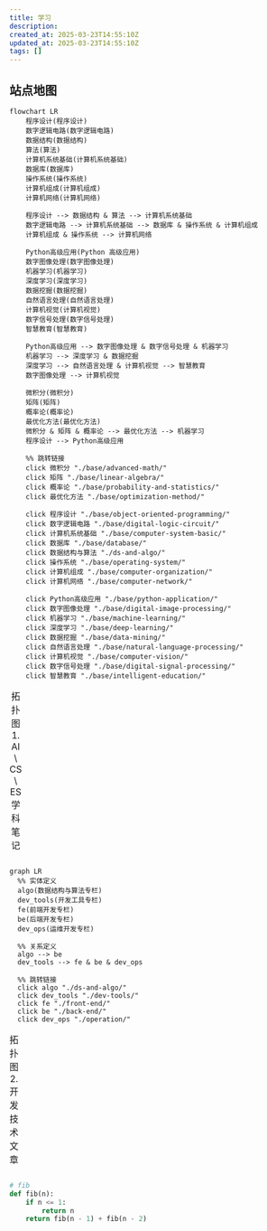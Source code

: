 ```yaml
---
title: 学习
description: 
created_at: 2025-03-23T14:55:10Z
updated_at: 2025-03-23T14:55:10Z
tags: []
---
```


## 站点地图


```mermaid caption="拓扑图 1. AI \ CS \ ES 学科笔记"
flowchart LR
    程序设计(程序设计)
    数字逻辑电路(数字逻辑电路)
    数据结构(数据结构)
    算法(算法)
    计算机系统基础(计算机系统基础)
    数据库(数据库)
    操作系统(操作系统)
    计算机组成(计算机组成)
    计算机网络(计算机网络)

    程序设计 --> 数据结构 & 算法 --> 计算机系统基础
    数字逻辑电路 --> 计算机系统基础 --> 数据库 & 操作系统 & 计算机组成
    计算机组成 & 操作系统 --> 计算机网络

    Python高级应用(Python 高级应用)
    数字图像处理(数字图像处理)
    机器学习(机器学习)
    深度学习(深度学习)
    数据挖掘(数据挖掘)
    自然语言处理(自然语言处理)
    计算机视觉(计算机视觉)
    数字信号处理(数字信号处理)
    智慧教育(智慧教育)

    Python高级应用 --> 数字图像处理 & 数字信号处理 & 机器学习
    机器学习 --> 深度学习 & 数据挖掘
    深度学习 --> 自然语言处理 & 计算机视觉 --> 智慧教育
    数字图像处理 --> 计算机视觉

    微积分(微积分)
    矩阵(矩阵)
    概率论(概率论)
    最优化方法(最优化方法)
    微积分 & 矩阵 & 概率论 --> 最优化方法 --> 机器学习
    程序设计 --> Python高级应用

    %% 跳转链接
    click 微积分 "./base/advanced-math/"
    click 矩阵 "./base/linear-algebra/"
    click 概率论 "./base/probability-and-statistics/"
    click 最优化方法 "./base/optimization-method/"

    click 程序设计 "./base/object-oriented-programming/"
    click 数字逻辑电路 "./base/digital-logic-circuit/"
    click 计算机系统基础 "./base/computer-system-basic/"
    click 数据库 "./base/database/"
    click 数据结构与算法 "./ds-and-algo/"
    click 操作系统 "./base/operating-system/"
    click 计算机组成 "./base/computer-organization/"
    click 计算机网络 "./base/computer-network/"

    click Python高级应用 "./base/python-application/"
    click 数字图像处理 "./base/digital-image-processing/"
    click 机器学习 "./base/machine-learning/"
    click 深度学习 "./base/deep-learning/"
    click 数据挖掘 "./base/data-mining/"
    click 自然语言处理 "./base/natural-language-processing/"
    click 计算机视觉 "./base/computer-vision/"
    click 数字信号处理 "./base/digital-signal-processing/"
    click 智慧教育 "./base/intelligent-education/"
```
<table>
<caption> 拓扑图 1. AI \ CS \ ES 学科笔记 </caption>
</table>

```mermaid 
graph LR
  %% 实体定义
  algo(数据结构与算法专栏)
  dev_tools(开发工具专栏)
  fe(前端开发专栏)
  be(后端开发专栏)
  dev_ops(运维开发专栏)
  
  %% 关系定义
  algo --> be
  dev_tools --> fe & be & dev_ops
  
  %% 跳转链接
  click algo "./ds-and-algo/"
  click dev_tools "./dev-tools/"
  click fe "./front-end/"
  click be "./back-end/"
  click dev_ops "./operation/"
```
<table>
<caption> 拓扑图 2. 开发技术文章 </caption>
</table>

```py {1}
# fib
def fib(n):
    if n <= 1:
        return n
    return fib(n - 1) + fib(n - 2)
```